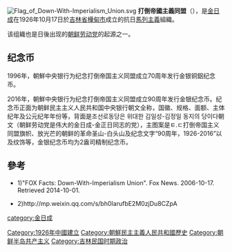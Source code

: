 {{expand|time=2014-12-07T16:59:44+00:00}}
[[File:Flag_of_Down-With-Imperialism_Union.svg|thumb]]
'''打倒帝國主義同盟'''（{{kor|諺=타도제국주의동맹|漢=打倒帝國主義同盟|羅=Tado Jegug-juui Dongmaeng}}），是[[金日成|金日成]]在1926年10月17日於[[吉林省|吉林省]][[樺甸市|樺甸市]]成立的抗日[[馬列主義|馬列主義]]組織。

该组織也是日後出现的[[朝鲜劳动党|朝鲜劳动党]]的起源之一。

== 纪念币 ==
1996年，朝鮮中央银行为纪念打倒帝国主义同盟成立70周年发行金银铜鋁纪念币。

2016年，朝鮮中央银行为纪念打倒帝国主义同盟成立90周年发行金银纪念币。纪念币正面为朝鲜民主主义人民共和国中央银行朝文全称，国徽、规格、面额、主体纪年及公元纪年年份等，背面是조선로동당은 위대한 김일성-김정일 동지의 당이다朝文（朝鲜劳动党是伟大的金日成-金正日同志的党），主图案是ㅌ.ㄷ打倒帝国主义同盟旗帜、放光芒的朝鲜的革命圣山-白头山及纪念文字“90周年，1926-2016”以及纹饰等，金银纪念币均为2盎司精制纪念币。

==參考==
*1)"FOX Facts: Down-With-Imperialism Union". Fox News. 2006-10-17. Retrieved 2014-10-01.

*2)http://mp.weixin.qq.com/s/bh0IarufbE2M0zjDu8CZpA

[[category:金日成|category:金日成]]
[[Category:1926年中國建立|Category:1926年中國建立]]
[[Category:朝鮮民主主義人民共和國歷史|Category:朝鮮民主主義人民共和國歷史]]
[[Category:朝鲜半岛共产主义|Category:朝鲜半岛共产主义]]
[[Category:吉林民国时期政治|Category:吉林民国时期政治]]
